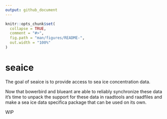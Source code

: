 ```yaml
---
output: github_document
---
```


<!-- README.md is generated from README.Rmd. Please edit that file -->

```r
knitr::opts_chunk$set(
  collapse = TRUE,
  comment = "#>",
  fig.path = "man/figures/README-",
  out.width = "100%"
)
```
# seaice

The goal of seaice is to provide access to sea ice concentration data. 

Now that bowerbird and blueant are able to reliably synchronize these data it's time to unpack the support for these data in raadtools and raadfiles and make a sea ice data specifica package that can be used on its own. 


WIP

